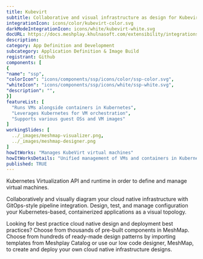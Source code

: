 ```yaml
---
title: Kubevirt
subtitle: Collaborative and visual infrastructure as design for Kubevirt
integrationIcon: icons/color/kubevirt-color.svg
darkModeIntegrationIcon: icons/white/kubevirt-white.svg
docURL: https://docs.meshplay.khulnasoft.com/extensibility/integrations/kubevirt
description: 
category: App Definition and Development
subcategory: Application Definition & Image Build
registrant: Github
components: [
{
"name": "ssp",
"colorIcon": "icons/components/ssp/icons/color/ssp-color.svg",
"whiteIcon": "icons/components/ssp/icons/white/ssp-white.svg",
"description": "",
}]
featureList: [
  "Runs VMs alongside containers in Kubernetes",
  "Leverages Kubernetes for VM orchestration",
  "Supports various guest OSs and VM images"
]
workingSlides: [
  ../_images/meshmap-visualizer.png,
  ../_images/meshmap-designer.png
]
howItWorks: "Manages KubeVirt virtual machines"
howItWorksDetails: "Unified management of VMs and containers in Kubernetes"
published: TRUE
---
```

<p>
Kubernetes Virtualization API and runtime in order to define and manage virtual machines.
</p>
<p>
    Collaboratively and visually diagram your cloud native infrastructure with GitOps-style pipeline integration. Design, test, and manage configuration your Kubernetes-based, containerized applications as a visual topology.
</p>
<p>
    Looking for best practice cloud native design and deployment best practices? Choose from thousands of pre-built components in MeshMap. Choose from hundreds of ready-made design patterns by importing templates from Meshplay Catalog or use our low code designer, MeshMap, to create and deploy your own cloud native infrastructure designs.
</p>
